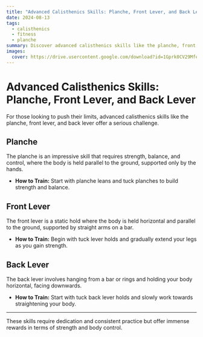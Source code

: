 ```yaml
---
title: "Advanced Calisthenics Skills: Planche, Front Lever, and Back Lever"
date: 2024-08-13
tags:
  - calisthenics
  - fitness
  - planche
summary: Discover advanced calisthenics skills like the planche, front lever, and back lever. Learn what they are and how to start training for them.
images:
  cover: https://drive.usercontent.google.com/download?id=1Gprk0CV29Mfe9AO0Q23LzEIAnpjZQLuL
---
```


# Advanced Calisthenics Skills: Planche, Front Lever, and Back Lever

For those looking to push their limits, advanced calisthenics skills like the planche, front lever, and back lever offer a serious challenge.

## Planche

The planche is an impressive skill that requires strength, balance, and control, where the body is held parallel to the ground, supported only by the hands.

- **How to Train:** Start with planche leans and tuck planches to build strength and balance.

## Front Lever

The front lever is a static hold where the body is held horizontal and parallel to the ground, supported by straight arms on a bar.

- **How to Train:** Begin with tuck lever holds and gradually extend your legs as you gain strength.

## Back Lever

The back lever involves hanging from a bar or rings and holding your body horizontal, facing downwards.

- **How to Train:** Start with tuck back lever holds and slowly work towards straightening your body.

---

These skills require dedication and consistent practice but offer immense rewards in terms of strength and body control.
